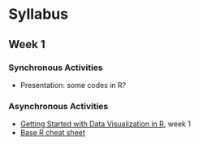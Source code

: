 # Syllabus

## Week 1

### Synchronous Activities

- Presentation: some codes in R?

### Asynchronous Activities

- [Getting Started with Data Visualization in R](https://www.coursera.org/learn/jhu-getting-started-data-viz-r?specialization=jhu-data-visualization-dashboarding-with-r),
week 1
- [Base R cheat sheet](https://iqss.github.io/dss-workshops/R/Rintro/base-r-cheat-sheet.pdf)
